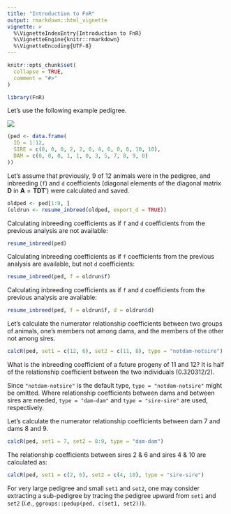 ```yaml
---
title: "Introduction to FnR"
output: rmarkdown::html_vignette
vignette: >
  %\VignetteIndexEntry{Introduction to FnR}
  %\VignetteEngine{knitr::rmarkdown}
  %\VignetteEncoding{UTF-8}
---
```


```r
knitr::opts_chunk$set(
  collapse = TRUE,
  comment = "#>"
)
```

```r
library(FnR)
```

Let's use the following example pedigree.

![](ped.PNG)

```r
(ped <- data.frame(
  ID = 1:12,
  SIRE = c(0, 0, 0, 2, 2, 0, 4, 6, 0, 6, 10, 10),
  DAM = c(0, 0, 0, 1, 1, 0, 3, 5, 7, 8, 9, 0)
))
```

Let's assume that previously, 9 of 12 animals were in the pedigree, and inbreeding (`f`) and `d` coefficients (diagonal elements of the diagonal matrix **D** in $\mathbf A = \mathbf{TDT}'$) were calculated and saved.

```r
oldped <- ped[1:9, ]
(oldrun <- resume_inbreed(oldped, export_d = TRUE))
```

Calculating inbreeding coefficients as if `f` and `d` coefficients from the previous analysis are not available:

```r
resume_inbreed(ped)
```

Calculating inbreeding coefficients as if `f` coefficients from the previous analysis are available, but not `d` coefficients:

```r
resume_inbreed(ped, f = oldrun$f)
```

Calculating inbreeding coefficients as if `f` and `d` coefficients from the previous analysis are available:

```r
resume_inbreed(ped, f = oldrun$f, d = oldrun$d)
```

Let's calculate the numerator relationship coefficients between two groups of animals, one's members not among dams, and the members of the other not among sires.

```r
calcR(ped, set1 = c(12, 6), set2 = c(11, 8), type = "notdam-notsire")
```

What is the inbreeding coefficient of a future progeny of 11 and 12?
It is half of the relationship coefficient between the two individuals (0.320312/2).

Since `"notdam-notsire"` is the default type, `type = "notdam-notsire"` might be omitted.
Where relationship coefficients between dams and between sires are needed, `type = "dam-dam"` and `type = "sire-sire"` are used, respectively.

Let's calculate the numerator relationship coefficients between dam 7 and dams 8 and 9.

```r
calcR(ped, set1 = 7, set2 = 8:9, type = "dam-dam")
```

The relationship coefficients between sires 2 & 6 and sires 4 & 10 are calculated as:

```r
calcR(ped, set1 = c(2, 6), set2 = c(4, 10), type = "sire-sire")
```

For very large pedigree and small `set1` and `set2`, one may consider extracting a sub-pedigree by tracing the pedigree upward from `set1` and `set2` (*i.e.*, `ggroups::pedup(ped, c(set1, set2))`).
